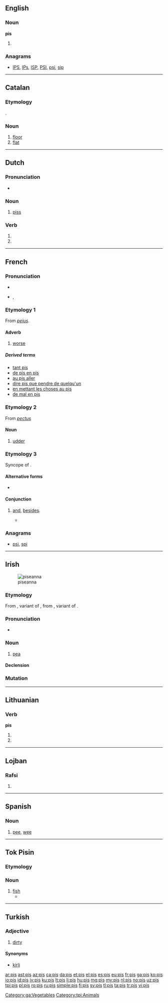 {{also|piś|piš|pi·š}}
==English==

===Noun===
'''pis'''

# {{plural of|pi}}

===Anagrams===
* [[IPS#English|IPS]], [[IPs#English|IPs]], [[ISP#English|ISP]], [[PSI#English|PSI]], [[psi#English|psi]], [[sip#English|sip]]

----

==Catalan==

===Etymology===
{{etyl|es|ca}} {{term|piso|lang=es}}.

===Noun===
{{ca-noun|m}}

# [[floor]] {{gloss|storey}}
# [[flat]] {{gloss|apartment}}

----

==Dutch==

===Pronunciation===
* {{rhymes|ɪs|lang=nl}}

===Noun===
{{nl-noun|m|-|-}}

# {{context|vulgar|lang=nl}} [[piss]]

===Verb===
{{head|nl|verb form}}

# {{nl-verb form of|p=1|n=sg|t=pres|m=ind|pissen}}
# {{nl-verb form of|m=imp|pissen}}

----

==French==

===Pronunciation===
* {{audio|Fr-pis.ogg|audio}}
* {{IPA|/pi/|lang=fr}}, {{X-SAMPA|/pi/}}

===Etymology 1===
From {{etyl|la|fr}} ''[[peius]]''.

====Adverb====
{{fr-adv}}

# [[worse]]

=====Derived terms=====
* [[tant pis]]
* [[de pis en pis]]
* [[au pis aller]]
* [[dire pis que pendre de quelqu'un]]
* [[en mettant les choses au pis]]
* [[de mal en pis]]

===Etymology 2===
From {{etyl|la|fr}} ''[[pectus]]''

====Noun====
{{fr-noun|m|pl=pis}}

# [[udder]]

===Etymology 3===
Syncope of {{term|puis}}.

====Alternative forms====
* {{l/fr|pi}}

====Conjunction====
{{head|fr|conjunction}}

# {{context|Quebec|colloquial|lang=fr}} [[and]], [[besides]].
#* {{quote-book|year=1996|author=[[w:Chrystine Brouillet|Chrystine Brouillet]]|title=C'est pour mieux t'aimer, mon enfant|isbn=2-89021-276-9| page=78| passage="Je suis habituée, protesta-t-elle. '''Pis''' j'ai pas besoin d'un père pour me faire la morale." — ''I'm used to it, she protested. And I don't need a father to lecture me''}}

===Anagrams===
* [[psi#French|psi]], [[spi#French|spi]]

----

==Irish==
[[File:Pisum sativum green.jpg|thumb|piseanna]]
===Etymology===
From {{etyl|LL.|ga}} {{term|pisa|lang=la}}, variant of {{etyl|la|ga}} {{term|pisum||pea|lang=la}}, from {{etyl|grc|ga}} {{term|πίσον|tr=pison|lang=grc}}, variant of {{term|πίσος|tr=pisos|lang=grc}}.

===Pronunciation===
* {{IPA|[pʲɪʃ]|lang=ga}}

===Noun===
{{ga-noun|pise|piseanna|g=f}}

# [[pea]]

====Declension====
{{ga-decl-f2|p|is|ise|pl=iseanna}}

===Mutation===
{{ga mut cons|p|is}}

[[Category:ga:Vegetables]]

----

==Lithuanian==

===Verb===
'''pis'''

# {{lt-form-verb|3s|fut|pisti}}
# {{lt-form-verb|3p|fut|pisti}}

----

==Lojban==

===Rafsi===
{{jbo-rafsi}}

# {{jbo-rafsi of|pinsi}}

----

==Spanish==

===Noun===
{{es-noun|m|pis}}

# [[pee]], [[wee]]

----

==Tok Pisin==

===Etymology===
{{etyl|en|tpi}} {{term|fish|lang=en}}

===Noun===
{{head|tpi|noun}}

# [[fish]]
#* {{tpi-cite-bible|Gen|1|21|Orait God i mekim kamap ol traipela '''pis''' na snek bilong solwara, na ol arapela kain samting bilong solwara, na ol kain kain pisin.}}

{{LDL}}

[[Category:tpi:Animals]]
----

==Turkish==

===Adjective===
{{tr-adj}}

# [[dirty]]

====Synonyms====
* [[kirli]]

[[ar:pis]]
[[ast:pis]]
[[az:pis]]
[[ca:pis]]
[[da:pis]]
[[et:pis]]
[[el:pis]]
[[es:pis]]
[[eu:pis]]
[[fr:pis]]
[[ga:pis]]
[[ko:pis]]
[[io:pis]]
[[id:pis]]
[[jv:pis]]
[[ku:pis]]
[[lt:pis]]
[[li:pis]]
[[hu:pis]]
[[mg:pis]]
[[my:pis]]
[[nl:pis]]
[[no:pis]]
[[uz:pis]]
[[tpi:pis]]
[[pl:pis]]
[[ro:pis]]
[[ru:pis]]
[[simple:pis]]
[[fi:pis]]
[[sv:pis]]
[[tl:pis]]
[[ta:pis]]
[[tr:pis]]
[[vi:pis]]